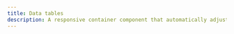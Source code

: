 ```yaml
---
title: Data tables
description: A responsive container component that automatically adjusts its dimensions based on content and viewport size das.
---
```


<ComponentPreview
 name="data-table-demo"
  description="A component that allows you to create an adaptive container."
/>

